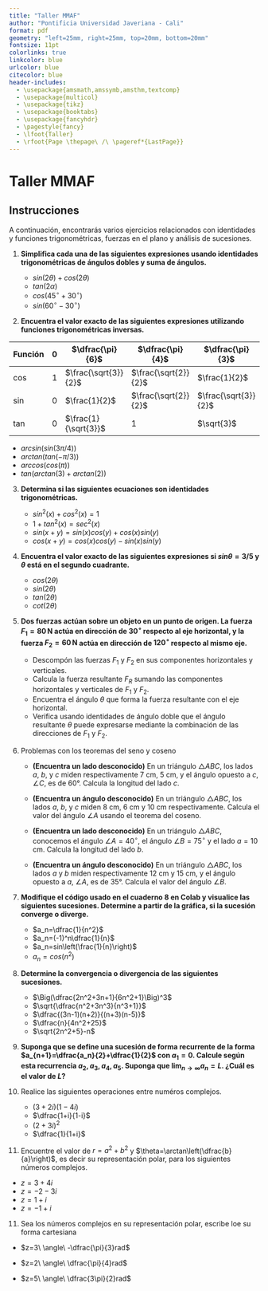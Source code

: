 ```yaml
---
title: "Taller MMAF"
author: "Pontificia Universidad Javeriana - Cali"
format: pdf
geometry: "left=25mm, right=25mm, top=20mm, bottom=20mm"
fontsize: 11pt
colorlinks: true
linkcolor: blue
urlcolor: blue
citecolor: blue
header-includes:
  - \usepackage{amsmath,amssymb,amsthm,textcomp}
  - \usepackage{multicol}
  - \usepackage{tikz}
  - \usepackage{booktabs}
  - \usepackage{fancyhdr}
  - \pagestyle{fancy}
  - \lfoot{Taller}
  - \rfoot{Page \thepage\ /\ \pageref*{LastPage}}
---
```


# Taller MMAF

## Instrucciones
A continuación, encontrarás varios ejercicios relacionados con identidades y funciones trigonométricas, fuerzas en el plano y análisis de sucesiones.

1. **Simplifica cada una de las siguientes expresiones usando identidades trigonométricas de ángulos dobles y suma de ángulos.**
   
   - $sin(2\theta)+cos(2\theta)$
   - $tan(2\alpha)$
   - $cos(45^\circ+30^\circ)$
   - $sin(60^\circ-30^\circ)$

2. **Encuentra el valor exacto de las siguientes expresiones utilizando funciones trigonométricas inversas.**

| **Función** | $0$           | $\dfrac{\pi}{6}$               | $\dfrac{\pi}{4}$               | $\dfrac{\pi}{3}$           | $\dfrac{\pi}{2}$       |
|-------------|---------------|-----------------------|-----------------------|-------------------|---------------|
| $\cos$    | $1$           | $\frac{\sqrt{3}}{2}$ | $\frac{\sqrt{2}}{2}$ | $\frac{1}{2}$     | $0$           |
| $\sin$    | $0$           | $\frac{1}{2}$        | $\frac{\sqrt{2}}{2}$ | $\frac{\sqrt{3}}{2}$ | $1$      |
| $\tan$    | $0$           | $\frac{1}{\sqrt{3}}$ | $1$                  | $\sqrt{3}$        | undefined     |


   - $arcsin(sin(3\pi/4))$
   - $arctan(tan(-\pi/3))$
   - $arccos(cos(\pi))$
   - $tan(arctan(3)+arctan(2))$

3. **Determina si las siguientes ecuaciones son identidades trigonométricas.**
   
   - $sin^2(x)+cos^2(x)=1$
   - $1+tan^2(x)=sec^2(x)$
   - $sin(x+y)=sin(x)cos(y)+cos(x)sin(y)$
   - $cos(x+y)=cos(x)cos(y)-sin(x)sin(y)$

4. **Encuentra el valor exacto de las siguientes expresiones si $sin\theta=3/5$ y $\theta$ está en el segundo cuadrante.**
   
   - $cos(2\theta)$
   - $sin(2\theta)$
   - $tan(2\theta)$
   - $cot(2\theta)$

5. **Dos fuerzas actúan sobre un objeto en un punto de origen. La fuerza $F_1=80\,\text{N}$ actúa en dirección de $30^\circ$ respecto al eje horizontal, y la fuerza $F_2=60\,\text{N}$ actúa en dirección de $120^\circ$ respecto al mismo eje.**
   
   - Descompón las fuerzas $F_1$ y $F_2$ en sus componentes horizontales y verticales.
   - Calcula la fuerza resultante $F_R$ sumando las componentes horizontales y verticales de $F_1$ y $F_2$.
   - Encuentra el ángulo $\theta$ que forma la fuerza resultante con el eje horizontal.
   - Verifica usando identidades de ángulo doble que el ángulo resultante $\theta$ puede expresarse mediante la combinación de las direcciones de $F_1$ y $F_2$.


6. Problemas con los teoremas del seno y coseno

    - **(Encuentra un lado desconocido)**  En un triángulo $\triangle ABC$, los lados $a$, $b$, y $c$ miden respectivamente 7 cm, 5 cm, y el ángulo opuesto a $c$, $\angle C$, es de 60°. Calcula la longitud del lado $c$.

    - **(Encuentra un ángulo desconocido)**   En un triángulo $\triangle ABC$, los lados $a$, $b$, y $c$ miden 8 cm, 6 cm y 10 cm respectivamente. Calcula el valor del ángulo $\angle A$ usando el teorema del coseno.

    - **(Encuentra un lado desconocido)**  En un triángulo $\triangle ABC$, conocemos el ángulo $\angle A = 40^\circ$, el ángulo $\angle B = 75^\circ$ y el lado $a = 10$ cm. Calcula la longitud del lado $b$.

    - **(Encuentra un ángulo desconocido)**  En un triángulo $\triangle ABC$, los lados $a$ y $b$ miden respectivamente 12 cm y 15 cm, y el ángulo opuesto a $a$, $\angle A$, es de 35°. Calcula el valor del ángulo $\angle B$.










6. **Modifique el código usado en el cuaderno 8 en Colab y visualice las siguientes sucesiones. Determine a partir de la gráfica, si la sucesión converge o diverge.**
   
   - $a_n=\dfrac{1}{n^2}$
   - $a_n=(-1)^n\dfrac{1}{n}$
   - $a_n=sin\left(\frac{1}{n}\right)$
   - $a_n=cos(n^2)$

7. **Determine la convergencia o divergencia de las siguientes sucesiones.**
   
   - $\Big(\dfrac{2n^2+3n+1}{6n^2+1}\Big)^3$
   - $\sqrt{\dfrac{n^2+3n^3}{n^3+1}}$
   - $\dfrac{(3n-1)(n+2)}{(n+3)(n-5)}$
   - $\dfrac{n}{4n^2+25}$
   - $\sqrt{2n^2+5}-n$

8. **Suponga que se define una sucesión de forma recurrente de la forma $a_{n+1}=\dfrac{a_n}{2}+\dfrac{1}{2}$ con $a_1=0$. Calcule según esta recurrencia $a_2,a_3,a_4,a_5$. Suponga que $\lim_{n\to\infty}a_n=L$. ¿Cuál es el valor de $L$?**


9. Realice las siguientes operaciones entre numéros complejos.
   
   - $(3+2i)(1-4i)$
   - $\dfrac{1+i}{1-i}$
   - $(2+3i)^2$
   - $\dfrac{1}{1+i}$

10. Encuentre el valor de $r=a^2+b^2$ y $\theta=\arctan\left(\dfrac{b}{a}\right)$, es decir su representación polar, para los siguientes números complejos.
   
   - $z=3+4i$
   - $z=-2-3i$
   - $z=1+i$
   - $z=-1+i$ 

11.  Sea los  números complejos en su representación polar, escribe loe su forma cartesiana 

  - $z=3\  \angle\  -\dfrac{\pi}{3}rad$

  - $z=2\  \angle\  \dfrac{\pi}{4}rad$
  
  - $z=5\ \angle\  \dfrac{3\pi}{2}rad$

